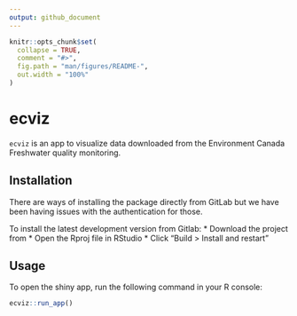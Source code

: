 ```yaml
---
output: github_document
---
```


<!-- README.md is generated from README.Rmd. Please edit that file -->

```r
knitr::opts_chunk$set(
  collapse = TRUE,
  comment = "#>",
  fig.path = "man/figures/README-",
  out.width = "100%"
)
```

# ecviz
`ecviz` is an app to visualize data downloaded from the Environment Canada Freshwater quality monitoring.

## Installation

There are ways of installing the package directly from GitLab but we have been having issues with the authentication for those.

To install the latest development version from Gitlab:
* Download the project from 
* Open the Rproj file in RStudio
* Click "Build > Install and restart"



## Usage


To open the shiny app, run the following command in your R console:

``` r
ecviz::run_app()
```






